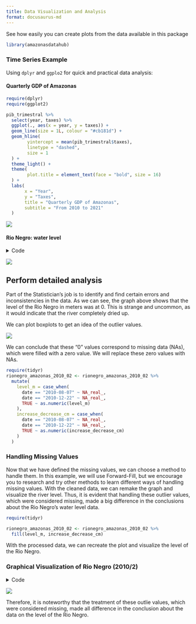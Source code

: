 ```yaml
---
title: Data Visualization and Analysis
format: docusaurus-md
---
```





See how easily you can create plots from the data available in this
package


```r
library(amazonasdatahub)
```

### Time Series Example

Using `dplyr` and `ggplo2` for quick and practical data analysis:

#### Quarterly GDP of Amazonas


```r
require(dplyr)
require(ggplot2)

pib_trimestral %>%
  select(year, taxes) %>%
  ggplot(., aes(x = year, y = taxes)) +
  geom_line(size = 1L, colour = "#cb181d") +
  geom_hline(
        yintercept = mean(pib_trimestral$taxes),
        linetype = "dashed",
        size = 1
  ) +
  theme_light() +
  theme(
        plot.title = element_text(face = "bold", size = 16)
  ) +
  labs(
       x = "Year",
       y = "Taxes",
       title = "Quarterly GDP of Amazonas",
       subtitle = "From 2010 to 2021"
  )
```

![](visualizando-dados.markdown_strict_files/figure-markdown_strict/unnamed-chunk-2-1.png)

#### Rio Negro: water level

<details class="code-fold">
<summary>Code</summary>

```r
require(dplyr)
require(ggplot2)
require(gridExtra)

# Filtering dates for the second half of 2010
rionegro_amazonas_2010_02 <- rionegro_amazonas %>%
  filter(date >= "2010-06-01" & date <= "2010-12-31")

# Graphical Visualization
rionegro_amazonas_2010_02 %>%
  ggplot(., aes(x = date, y = level_m)) +
  geom_line(size = 1L, colour = "#006994") +
  geom_hline(
        aes(
            yintercept = mean(rionegro_amazonas_2010_02$level_m),
            color = "Mean"
        ),
        linetype = "dashed",
        size = 1
  ) +
  geom_hline(
        aes(
            yintercept = min(rionegro_amazonas_2010_02$level_m),
            color = "Min"
        ),
        linetype = "dotted",
        size = 1
  ) +
  geom_hline(
        aes(
            yintercept = max(rionegro_amazonas_2010_02$level_m),
            color = "Max"
        ),
        linetype = "dotted",
        size = 1
  ) +
  scale_color_manual(
        name = "Statistics",
        values = c(
                   "Mean" = "orange",
                   "Min" = "red",
                   "Max" = "green"
                  )) +
  scale_x_date(
        date_breaks = "1 month"
  ) +
  theme_light() +
  theme(
        plot.title = element_text(face = "bold", size = 16)
  ) +
  labs(
       x = "Year",
       y = "Water level (m)",
       title = "Rio Negro: water level (second half of 2010)"
  )
```

</details>

![](visualizando-dados.markdown_strict_files/figure-markdown_strict/unnamed-chunk-3-1.png)

## Perform detailed analysis

Part of the Statistician’s job is to identify and find certain errors
and inconsistencies in the data. As we can see, the graph above shows
that the level of the Rio Negro in meters was at 0. This is strange and
uncommon, as it would indicate that the river completely dried up.

We can plot boxplots to get an idea of the outlier values.

![](visualizando-dados.markdown_strict_files/figure-markdown_strict/unnamed-chunk-4-1.png)

We can conclude that these “0” values correspond to missing data (NAs),
which were filled with a zero value. We will replace these zero values
with NAs.


```r
require(tidyr)
rionegro_amazonas_2010_02 <- rionegro_amazonas_2010_02 %>%
  mutate(
    level_m = case_when(
      date == "2010-08-07" ~ NA_real_,
      date == "2010-12-22" ~ NA_real_,
      TRUE ~ as.numeric(level_m)
    ),
    increase_decrease_cm = case_when(
      date == "2010-08-07" ~ NA_real_,
      date == "2010-12-22" ~ NA_real_,
      TRUE ~ as.numeric(increase_decrease_cm)
    )
  )
```

### Handling Missing Values

Now that we have defined the missing values, we can choose a method to
handle them. In this example, we will use Forward-Fill, but we encourage
you to research and try other methods to learn different ways of
handling missing values. With the cleaned data, we can remake the graph
and visualize the river level. Thus, it is evident that handling these
outlier values, which were considered missing, made a big difference in
the conclusions about the Rio Negro’s water level data.


```r
require(tidyr)

rionegro_amazonas_2010_02 <- rionegro_amazonas_2010_02 %>%
  fill(level_m, increase_decrease_cm)
```

With the processed data, we can recreate the plot and visualize the
level of the Rio Negro.

### Graphical Visualization of Rio Negro (2010/2)

<details class="code-fold">
<summary>Code</summary>

```r
require(dplyr)
require(ggplot2)

# Graphical Visualization
rionegro_amazonas_2010_02 %>%
  ggplot(., aes(x = date, y = level_m)) +
  geom_line(size = 1L, colour = "#006994") +
  geom_hline(
        aes(
            yintercept = mean(rionegro_amazonas_2010_02$level_m),
            color = "Mean"
        ),
        linetype = "dashed",
        size = 1
  ) +
  geom_hline(
        aes(
            yintercept = min(rionegro_amazonas_2010_02$level_m),
            color = "Min"
        ),
        linetype = "dotted",
        size = 1
  ) +
  geom_hline(
        aes(
            yintercept = max(rionegro_amazonas_2010_02$level_m),
            color = "Max"
        ),
        linetype = "dotted",
        size = 1
  ) +
  scale_color_manual(
        name = "Statistics",
        values = c(
                   "Mean" = "orange",
                   "Min" = "red",
                   "Max" = "green"
                  )) +
  scale_x_date(
        date_breaks = "1 month"
  ) +
  theme_light() +
  theme(
        plot.title = element_text(face = "bold", size = 16)
  ) +
  labs(
       x = "Year",
       y = "Water level (m)",
       title = "Level of the Rio Negro (processed) in the second half of 2010."
  )
```

</details>

![](visualizando-dados.markdown_strict_files/figure-markdown_strict/unnamed-chunk-7-1.png)

Therefore, it is noteworthy that the treatment of these outlie values,
which were considered missing, made all difference in the conclusion
about the data on the level of the Rio Negro.

